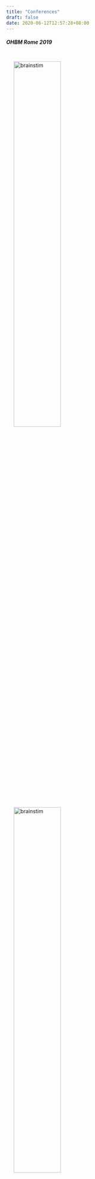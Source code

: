 ```yaml
---
title: "Conferences"
draft: false
date: 2020-06-12T12:57:28+08:00
---
```


##### **OHBM Rome 2019**

<img src="/img/OHBMRome_1.jfif" alt="brainstim" width="50%" align="center" hspace=20" vspace="20"><br />
<img src="/img/OHBMRome_2.jfif" alt="brainstim" width="50%" align="center" hspace=20" vspace="20"><br />
<img src="/img/OHBM_Rome3.jfif" alt="brainstim" width="50%" align="center" hspace=20" vspace="20"><br />
<img src="/img/OHBM_Rome4.jfif" alt="brainstim" width="50%" align="center" hspace=20" vspace="20"><br />
<img src="/img/OHBM_Rome5.jfif" alt="brainstim" width="50%" align="center" hspace=20" vspace="20"><br />


